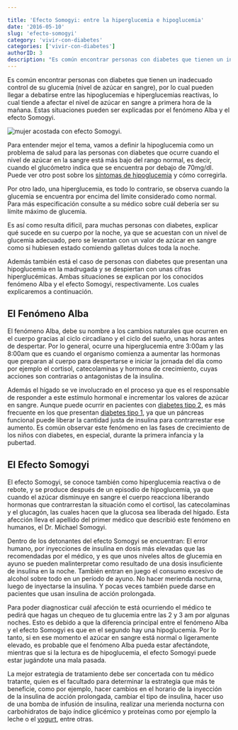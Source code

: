 ```yaml
---

title: 'Efecto Somogyi: entre la hiperglucemia e hipoglucemia'
date: '2016-05-10'
slug: 'efecto-somogyi'
category: 'vivir-con-diabetes'
categories: ['vivir-con-diabetes']
authorID: 3
description: "Es común encontrar personas con diabetes que tienen un inadecuado control de su glucemia (nivel de azúcar en sangre) que batallan entre hipoglucemias e hiperglucemias"
---
```


Es común encontrar personas con diabetes que tienen un inadecuado control de su glucemia (nivel de azúcar en sangre), por lo cual pueden llegar a debatirse entre las hipoglucemias e hiperglucemias reactivas, lo cual tiende a afectar el nivel de azúcar en sangre a primera hora de la mañana. Estas situaciones pueden ser explicadas por el fenómeno Alba y el efecto Somogyi.

![mujer acostada con efecto Somogyi.](images/efecto-somogyi.jpg)

Para entender mejor el tema, vamos a definir la hipoglucemia como un problema de salud para las personas con diabetes que ocurre cuando el nivel de azúcar en la sangre está más bajo del rango normal, es decir, cuando el glucómetro indica que se encuentra por debajo de 70mg/dl. Puede ver otro post sobre los [síntomas de hipoglucemia](/la-hipoglucemia-nivel-bajo-de-azucar-en-sangre/) y cómo corregirla.

Por otro lado, una hiperglucemia, es todo lo contrario, se observa cuando la glucemia se encuentra por encima del límite considerado como normal. Para más especificación consulte a su médico sobre cuál debería ser su límite máximo de glucemia.

Es así como resulta difícil, para muchas personas con diabetes, explicar qué sucede en su cuerpo por la noche, ya que se acuestan con un nivel de glucemia adecuado, pero se levantan con un valor de azúcar en sangre como si hubiesen estado comiendo galletas dulces toda la noche.

Además también está el caso de personas con diabetes que presentan una hipoglucemia en la madrugada y se despiertan con unas cifras hiperglucémicas. Ambas situaciones se explican por los conocidos fenómeno Alba y el efecto Somogyi, respectivamente. Los cuales explicaremos a continuación.

## El Fenómeno Alba

El fenómeno Alba, debe su nombre a los cambios naturales que ocurren en el cuerpo gracias al ciclo circadiano y el ciclo del sueño, unas horas antes de despertar. Por lo general, ocurre una hiperglucemia entre 3:00am y las 8:00am que es cuando el organismo comienza a aumentar las hormonas que preparan al cuerpo para despertarse e iniciar la jornada del día como por ejemplo el cortisol, catecolaminas y hormona de crecimiento, cuyas acciones son contrarias o antagonistas de la insulina.

Además el hígado se ve involucrado en el proceso ya que es el responsable de responder a este estímulo hormonal e incrementar los valores de azúcar en sangre. Aunque puede ocurrir en pacientes con [diabetes tipo 2](/diabetes-tipo-2/), es más frecuente en los que presentan [diabetes tipo 1](/diabetes-tipo-1-diagnosticado/), ya que un páncreas funcional puede liberar la cantidad justa de insulina para contrarrestar ese aumento. Es común observar este fenómeno en las fases de crecimiento de los niños con diabetes, en especial, durante la primera infancia y la pubertad.

## El Efecto Somogyi

El efecto Somogyi, se conoce también como hiperglucemia reactiva o de rebote, y se produce después de un episodio de hipoglucemia, ya que cuando el azúcar disminuye en sangre el cuerpo reacciona liberando hormonas que contrarrestan la situación como el cortisol, las catecolaminas y el glucagón, las cuales hacen que la glucosa sea liberada del hígado. Esta afección lleva el apellido del primer médico que describió este fenómeno en humanos, el Dr. Michael Somogyi.

Dentro de los detonantes del efecto Somogyi se encuentran: El error humano, por inyecciones de insulina en dosis más elevadas que las recomendadas por el médico, y es que unos niveles altos de glucemia en ayuno se pueden malinterpretar como resultado de una dosis insuficiente de insulina en la noche. También entran en juego el consumo excesivo de alcohol sobre todo en un período de ayuno. No hacer merienda nocturna, luego de inyectarse la insulina. Y pocas veces también puede darse en pacientes que usan insulina de acción prolongada.

Para poder diagnosticar cuál afección te está ocurriendo el médico te pedirá que hagas un chequeo de tu glucemia entre las 2 y 3 am por algunas noches. Esto es debido a que la diferencia principal entre el fenómeno Alba y el efecto Somogyi es que en el segundo hay una hipoglucemia. Por lo tanto, si en ese momento el azúcar en sangre está normal o ligeramente elevado, es probable que el fenómeno Alba pueda estar afectándote, mientras que si la lectura es de hipoglucemia, el efecto Somogyi puede estar jugándote una mala pasada.

La mejor estrategia de tratamiento debe ser concertada con tu médico tratante, quien es el facultado para determinar la estrategia que más te beneficie, como por ejemplo, hacer cambios en el horario de la inyección de la insulina de acción prolongada, cambiar el tipo de insulina, hacer uso de una bomba de infusión de insulina, realizar una merienda nocturna con carbohidratos de bajo índice glicémico y proteínas como por ejemplo la leche o el [yogurt](/yogur-griego-en-la-dieta-diabetica/), entre otras.
